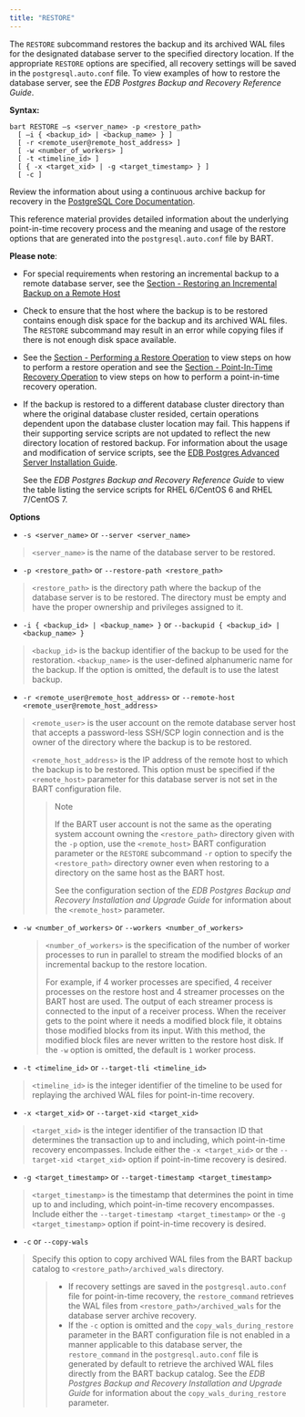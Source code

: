 ```yaml
---
title: "RESTORE"
---
```


<div id="restore" class="registered_link"></div>

The `RESTORE` subcommand restores the backup and its archived WAL files for the designated database server to the specified directory location. If the appropriate `RESTORE` options are specified, all recovery settings will be saved in the `postgresql.auto.conf` file. To view examples of how to restore the database server, see the *EDB Postgres Backup and Recovery Reference Guide*.

**Syntax:**

```
bart RESTORE –s <server_name> -p <restore_path>
  [ –i { <backup_id> | <backup_name> } ]
  [ -r <remote_user@remote_host_address> ]
  [ -w <number_of_workers> ]
  [ -t <timeline_id> ]
  [ { -x <target_xid> | -g <target_timestamp> } ]
  [ -c ]
```

Review the information about using a continuous archive backup for recovery in the [PostgreSQL Core Documentation](https://www.postgresql.org/docs/current/static/continuous-archiving.html).

This reference material provides detailed information about the underlying point-in-time recovery process and the meaning and usage of the restore options that are generated into the `postgresql.auto.conf` file by BART.

**Please note**:

-   For special requirements when restoring an incremental backup to a remote database server, see the [Section - Restoring an Incremental Backup on a Remote Host](../../../03_overview/01_block-level_incremental_backup/05_restoring_an_incremental_backup/#restoring_an_incremental_backup_on_a_remote_host)

-   Check to ensure that the host where the backup is to be restored contains enough disk space for the backup and its archived WAL files. The `RESTORE` subcommand may result in an error while copying files if there is not enough disk space available.

-   See the [Section - Performing a Restore Operation](../../01_bart_management_overview/01_performing_a_restore_operation/#performing_a_restore_operation) to view steps on how to perform a restore operation and see the [Section - Point-In-Time Recovery Operation](../../01_bart_management_overview/02_point_in_time_recovery_operation/#point_in_time_recovery_operation) to view steps on how to perform a point-in-time recovery operation.

-   If the backup is restored to a different database cluster directory than where the original database cluster resided, certain operations dependent upon the database cluster location may fail. This happens if their supporting service scripts are not updated to reflect the new directory location of restored backup. For information about the usage and modification of service scripts, see the [EDB Postgres Advanced Server Installation Guide](https://www.enterprisedb.com/edb-docs).

    See the *EDB Postgres Backup and Recovery Reference Guide* to view the table listing the service scripts for RHEL 6/CentOS 6 and RHEL 7/CentOS 7.

**Options**

-   `-s <server_name>` or `--server <server_name>`

> `<server_name>` is the name of the database server to be restored.

-   `-p <restore_path>` or `--restore-path <restore_path>`

> `<restore_path>` is the directory path where the backup of the database server is to be restored. The directory must be empty and have the proper ownership and privileges assigned to it.

-   `-i { <backup_id> | <backup_name> }` or `--backupid { <backup_id> | <backup_name> }`

> `<backup_id>` is the backup identifier of the backup to be used for the restoration. `<backup_name>` is the user-defined alphanumeric name for the backup. If the option is omitted, the default is to use the latest backup.

-   `-r <remote_user@remote_host_address>` or `--remote-host <remote_user@remote_host_address>`

> `<remote_user>` is the user account on the remote database server host that accepts a password-less SSH/SCP login connection and is the owner of the directory where the backup is to be restored.
>
> `<remote_host_address>` is the IP address of the remote host to which the backup is to be restored. This option must be specified if the `<remote_host>` parameter for this database server is not set in the BART configuration file.
>
> > <div class="note">
> >
> > <div class="title">
> >
> > Note
> >
> > </div>
> >
> > If the BART user account is not the same as the operating system account owning the `<restore_path>` directory given with the `-p` option, use the `<remote_host>` BART configuration parameter or the `RESTORE` subcommand `-r` option to specify the `<restore_path>` directory owner even when restoring to a directory on the same host as the BART host.
> >
> > </div>
> >
> > See the configuration section of the *EDB Postgres Backup and Recovery Installation and Upgrade Guide* for information about the `<remote_host>` parameter.

-   `-w <number_of_workers>` or `--workers <number_of_workers>`

    > `<number_of_workers>` is the specification of the number of worker processes to run in parallel to stream the modified blocks of an incremental backup to the restore location.
    >
    > For example, if 4 worker processes are specified, 4 receiver processes on the restore host and 4 streamer processes on the BART host are used. The output of each streamer process is connected to the input of a receiver process. When the receiver gets to the point where it needs a modified block file, it obtains those modified blocks from its input. With this method, the modified block files are never written to the restore host disk. If the `-w` option is omitted, the default is `1` worker process.

-   `-t <timeline_id>` or `--target-tli <timeline_id>`

> `<timeline_id>` is the integer identifier of the timeline to be used for replaying the archived WAL files for point-in-time recovery.

-   `-x <target_xid>` or `--target-xid <target_xid>`

> `<target_xid>` is the integer identifier of the transaction ID that determines the transaction up to and including, which point-in-time recovery encompasses. Include either the `-x <target_xid>` or the `--target-xid <target_xid>` option if point-in-time recovery is desired.

-   `-g <target_timestamp>` or `--target-timestamp <target_timestamp>`

> `<target_timestamp>` is the timestamp that determines the point in time up to and including, which point-in-time recovery encompasses. Include either the `--target-timestamp <target_timestamp>` or the `-g <target_timestamp>` option if point-in-time recovery is desired.

-   `-c` or `--copy-wals`

> Specify this option to copy archived WAL files from the BART backup catalog to `<restore_path>/archived_wals` directory.
>
> > -   If recovery settings are saved in the `postgresql.auto.conf` file for point-in-time recovery, the `restore_command` retrieves the WAL files from `<restore_path>/archived_wals` for the database server archive recovery.
> > -   If the `-c` option is omitted and the `copy_wals_during_restore` parameter in the BART configuration file is not enabled in a manner applicable to this database server, the `restore_command` in the `postgresql.auto.conf` file is generated by default to retrieve the archived WAL files directly from the BART backup catalog. See the *EDB Postgres Backup and Recovery Installation and Upgrade Guide* for information about the `copy_wals_during_restore` parameter.
